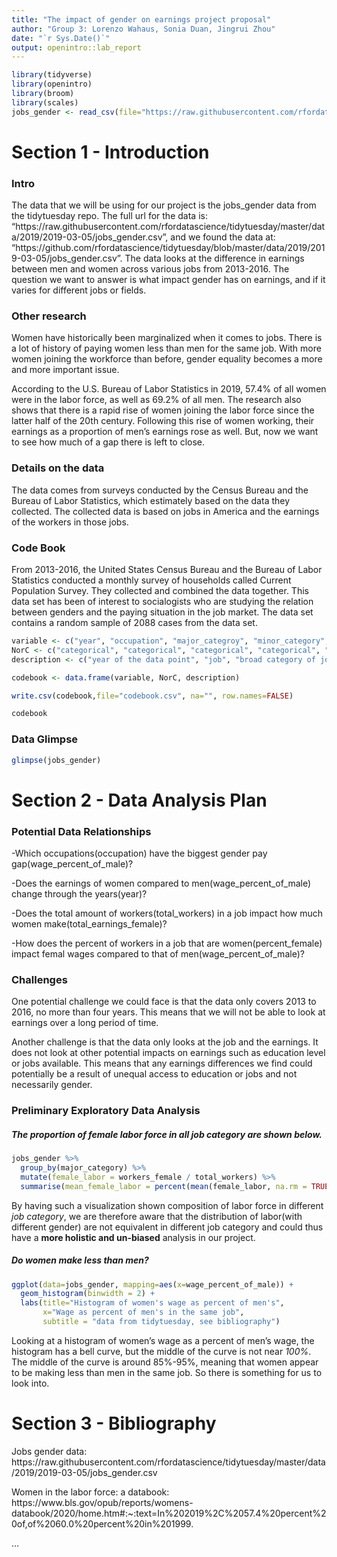 ```yaml
---
title: "The impact of gender on earnings project proposal"
author: "Group 3: Lorenzo Wahaus, Sonia Duan, Jingrui Zhou"
date: "`r Sys.Date()`"
output: openintro::lab_report
---
```


```r
library(tidyverse)
library(openintro)
library(broom)
library(scales)
jobs_gender <- read_csv(file="https://raw.githubusercontent.com/rfordatascience/tidytuesday/master/data/2019/2019-03-05/jobs_gender.csv")
```

# Section 1 - Introduction

### Intro

The data that we will be using for our project is the jobs_gender data from the tidytuesday repo. The full url for the data is: "https://raw.githubusercontent.com/rfordatascience/tidytuesday/master/data/2019/2019-03-05/jobs_gender.csv", and we found the data at: "https://github.com/rfordatascience/tidytuesday/blob/master/data/2019/2019-03-05/jobs_gender.csv". The data looks at the difference in earnings between men and women across various jobs from 2013-2016. The question we want to answer is what impact gender has on earnings, and if it varies for different jobs or fields.

### Other research

Women have historically been marginalized when it comes to jobs. There is a lot of history of paying women less than men for the same job. With more women joining the workforce than before, gender equality becomes a more and more important issue.

According to the U.S. Bureau of Labor Statistics in 2019, 57.4% of all women were in the labor force, as well as 69.2% of all men. The research also shows that there is a rapid rise of women joining the labor force since the latter half of the 20th century. Following this rise of women working, their earnings as a proportion of men's earnings rose as well. But, now we want to see how much of a gap there is left to close.

### Details on the data

The data comes from surveys conducted by the Census Bureau and the Bureau of Labor Statistics, which estimately based on the data they collected. The collected data is based on jobs in America and the earnings of the workers in those jobs.

### Code Book
From 2013-2016, the United States Census Bureau and the Bureau of Labor Statistics conducted a monthly survey of households called Current Population Survey. They collected and combined the data together. This data set has been of interest to socialogists who are studying the relation between genders and the paying situation in the job market. The data set contains a random sample of 2088 cases from the data set.

```r
variable <- c("year", "occupation", "major_categroy", "minor_category", "total_workers", "workers_male", "workers_female", "percent_female", "total_earnings", "total_earnings_male", "total_earnings_female", "wage_percent_female")
NorC <- c("categorical", "categorical", "categorical", "categorical", "numeric", "numeric", "numeric", "numeric", "numeric", "numeric", "numeric", "numeric")
description <- c("year of the data point", "job", "broad category of job", "specific category of job", "estimated total of full time workers in job", "estimated total of male full time workers", "estimated total of female full time workers", "percent of estimated workers that are female", "estimated median earnings of all full time workers", "estimated median earnings of all male full time workers", "estimated median earnings of all female full time workers", "percent of men's wages that women earn")

codebook <- data.frame(variable, NorC, description)

write.csv(codebook,file="codebook.csv", na="", row.names=FALSE)

codebook
```

### Data Glimpse

```r
glimpse(jobs_gender)
```

# Section 2 - Data Analysis Plan

### Potential Data Relationships

-Which occupations(occupation) have the biggest gender pay gap(wage_percent_of_male)?

-Does the earnings of women compared to men(wage_percent_of_male) change through the years(year)?

-Does the total amount of workers(total_workers) in a job impact how much women make(total_earnings_female)?

-How does the percent of workers in a job that are women(percent_female) impact femal wages compared to that of men(wage_percent_of_male)?

### Challenges

One potential challenge we could face is that the data only covers 2013 to 2016, no more than four years. This means that we will not be able to look at earnings over a long period of time.

Another challenge is that the data only looks at the job and the earnings. It does not look at other potential impacts on earnings such as education level or jobs available. This means that any earnings differences we find could potentially be a result of unequal access to education or jobs and not necessarily gender.

### Preliminary Exploratory Data Analysis

##### The proportion of female labor force in all job category are shown below.

```r
jobs_gender %>% 
  group_by(major_category) %>% 
  mutate(female_labor = workers_female / total_workers) %>% 
  summarise(mean_female_labor = percent(mean(female_labor, na.rm = TRUE))) 
```
By having such a visualization shown composition of labor force in different *job category*, we are therefore aware that the distribution of labor(with different gender) are not equivalent in different job category and could thus have a **more holistic and un-biased** analysis in our project.


##### Do women make less than men?
```r
ggplot(data=jobs_gender, mapping=aes(x=wage_percent_of_male)) +
  geom_histogram(binwidth = 2) +
  labs(title="Histogram of women's wage as percent of men's",
       x="Wage as percent of men's in the same job",
       subtitle = "data from tidytuesday, see bibliography")
```

Looking at a histogram of women's wage as a percent of men's wage, the histogram has a bell curve, but the middle of the curve is not near _100%_. The middle of the curve is around 85%-95%, meaning that women appear to be making less than men in the same job. So there is something for us to look into.

# Section 3 - Bibliography

Jobs gender data: https://raw.githubusercontent.com/rfordatascience/tidytuesday/master/data/2019/2019-03-05/jobs_gender.csv

Women in the labor force: a databook: https://www.bls.gov/opub/reports/womens-databook/2020/home.htm#:~:text=In%202019%2C%2057.4%20percent%20of,of%2060.0%20percent%20in%201999.

...


